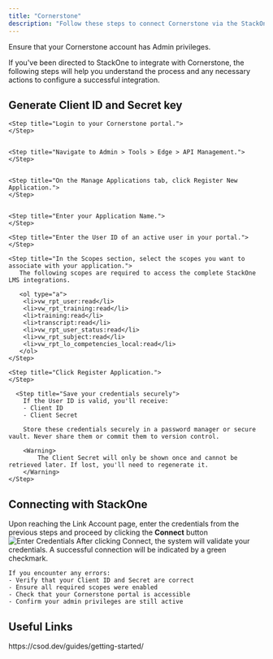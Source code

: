 ```yaml
---
title: "Cornerstone"
description: "Follow these steps to connect Cornerstone via the StackOne Hub successfully."
---
```



<Warning>
  Ensure that your Cornerstone account has Admin privileges.
</Warning>

If you've been directed to StackOne to integrate with Cornerstone, the following steps will help you understand the process and any necessary actions to configure a successful integration.

## Generate Client ID and Secret key

<Steps>
    
    <Step title="Login to your Cornerstone portal.">
    </Step>

    
    <Step title="Navigate to Admin > Tools > Edge > API Management.">
    </Step>

    
    <Step title="On the Manage Applications tab, click Register New Application.">
    </Step>

    
    <Step title="Enter your Application Name.">
    </Step>

    <Step title="Enter the User ID of an active user in your portal.">
    </Step>

    <Step title="In the Scopes section, select the scopes you want to associate with your application.">
       The following scopes are required to access the complete StackOne LMS integrations.

       <ol type="a">
        <li>vw_rpt_user:read</li>
        <li>vw_rpt_training:read</li>
        <li>training:read</li>
        <li>transcript:read</li>
        <li>vw_rpt_user_status:read</li>
        <li>vw_rpt_subject:read</li>
        <li>vw_rpt_lo_competencies_local:read</li>
       </ol>
    </Step>

    <Step title="Click Register Application.">
    </Step>

      <Step title="Save your credentials securely">
        If the User ID is valid, you'll receive:
        - Client ID
        - Client Secret
        
        Store these credentials securely in a password manager or secure vault. Never share them or commit them to version control.
        
        <Warning>
            The Client Secret will only be shown once and cannot be retrieved later. If lost, you'll need to regenerate it.
        </Warning>
    </Step>
</Steps>


## Connecting with StackOne

<Steps>
  <Step title="Enter Credentials">
    Upon reaching the Link Account page, enter the credentials from the previous steps and proceed by clicking the <b>Connect</b> button
    <Frame>
      <img className='rounded-md' style={{ margin: '0 auto', border: '1px solid #efefef' }} alt="Enter Credentials" src="/images/cornerstone/image2.png" />
    </Frame>
  </Step>
  <Step title="Verify Connection">
    After clicking Connect, the system will validate your credentials. A successful connection will be indicated by a green checkmark.
    
    If you encounter any errors:
    - Verify that your Client ID and Secret are correct
    - Ensure all required scopes were enabled
    - Check that your Cornerstone portal is accessible
    - Confirm your admin privileges are still active
  </Step>
</Steps>

<IntegrationFooter />

## Useful Links
<Card title="API Reference" icon="link" href="https://csod.dev/guides/getting-started/">
    https://csod.dev/guides/getting-started/
</Card>